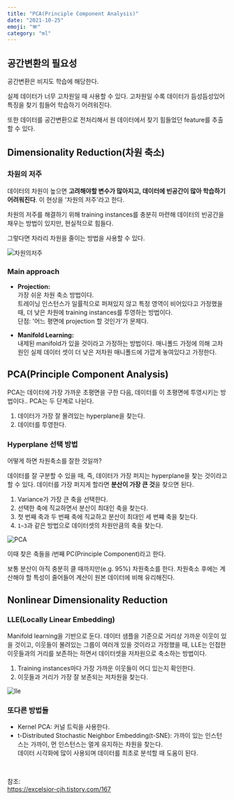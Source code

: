 ```yaml
---
title: "PCA(Principle Component Analysis)"
date: "2021-10-25"
emoji: "🪗"
category: "ml"
---
```

## 공간변환의 필요성
공간변환은 비지도 학습에 해당한다.

실제 데이터가 너무 고차원일 때 사용할 수 있다. 고차원일 수록 데이터가 듬성듬성있어 특징을 찾기 힘들어 학습하기 어려워진다.

또한 데이터를 공간변환으로 전처리해서 원 데이터에서 찾기 힘들었던 feature를 추출할 수 있다.

## Dimensionality Reduction(차원 축소)
### 차원의 저주
데이터의 차원이 높으면 **고려해야할 변수가 많아지고, 데이터에 빈공간이 많아 학습하기 어려워진다**. 이 현상을 '차원의 저주'라고 한다.

차원의 저주를 해결하기 위해 training instances를 충분히 마련해 데이터의 빈공간을 채우는 방법이 있지만, 현실적으로 힘들다.

그렇다면 차라리 차원을 줄이는 방법을 사용할 수 있다.

![차원의저주](https://img1.daumcdn.net/thumb/R1280x0/?scode=mtistory2&fname=http%3A%2F%2Fcfile1.uf.tistory.com%2Fimage%2F99FF9F335B8A484A31820B)

### Main approach
- **Projection:**  
    가장 쉬운 차원 축소 방법이다.  
    트레이닝 인스턴스가 일률적으로 퍼져있지 않고 특정 영역이 비어있다고 가정했을 때, 더 낮은 차원에 training instances를 투영하는 방법이다.  
    단점: '어느 평면에 projection 할 것인가'가 문제다.

- **Manifold Learning:**  
    내제된 manifold가 있을 것이라고 가정하는 방법이다. 매니폴드 가정에 의해 고차원인 실제 데이터 셋이 더 낮은 저차원 매니폴드에 가깝게 놓여있다고 가정한다.

## PCA(Principle Component Analysis)
PCA는 데이터에 가장 가까운 초평면을 구한 다음, 데이터를 이 초평면에 투영시키는 방법이다.. PCA는 두 단계로 나뉜다.
1. 데이터가 가장 잘 몰려있는 hyperplane을 찾는다.
2. 데이터를 투영한다.

### Hyperplane 선택 방법
어떻게 하면 차원축소를 잘한 것일까? 

데이터를 잘 구분할 수 있을 때, 즉, 데이터가 가장 퍼지는 hyperplane을 찾는 것이라고 할 수 있다. 데이터를 가장 퍼지게 할라면 **분산이 가장 큰 것**을 찾으면 된다.

1. Variance가 가장 큰 축을 선택한다.
2. 선택한 축에 직교하면서 분산이 최대인 축을 찾는다.  
3. 첫 번째 축과 두 번째 축에 직교하고 분산이 최대인 세 번쨰 축을 찾는다.
4. `1~3`과 같은 방법으로 데이터셋의 차원만큼의 축을 찾는다.

![PCA](https://img1.daumcdn.net/thumb/R1280x0/?scode=mtistory2&fname=http%3A%2F%2Fcfile28.uf.tistory.com%2Fimage%2F99AC093E5B8A4904213CC3)

이때 찾은 축들을 $i$번째 PC(Principle Component)라고 한다.

보통 분산이 아직 충분히 클 때까지만(e.g. 95%) 차원축소를 한다. 차원축소 후에는 계산해야 할 특성이 줄어들어 계산이 원본 데이터에 비해 유리해진다.

## Nonlinear Dimensionality Reduction
### LLE(Locally Linear Embedding)
Manifold learning을 기반으로 둔다. 
데이터 샘플을 기준으로 거리상 가까운 이웃이 있을 것이고, 이웃들이 몰려있는 그룹이 여러개 있을 것이라고 가정했을 때, LLE는 인접한 이웃들과의 거리를 보존하는 하면서 데이터셋을 저차원으로 축소하는 방법이다.

1. Training instances마다 가장 가까운 이웃들이 어디 있는지 확인한다.
2. 이웃들과 거리가 가장 잘 보존되는 저차원을 찾는다.

![lle](https://img1.daumcdn.net/thumb/R1280x0/?scode=mtistory2&fname=http%3A%2F%2Fcfile27.uf.tistory.com%2Fimage%2F990ABA4A5B90BA5006D06A)

### 또다른 방법들
- Kernel PCA: 커널 트릭을 사용한다.
- t-Distributed Stochastic Neighbor Embedding(t-SNE): 가까이 있는 인스턴스는 가까이, 먼 인스턴스는 멀게 유지하는 차원을 찾는다.  
    데이터 시각화에 많이 사용되며 데이터를 최초로 분석할 때 도움이 된다.

<br/>

참조:  
<https://excelsior-cjh.tistory.com/167>